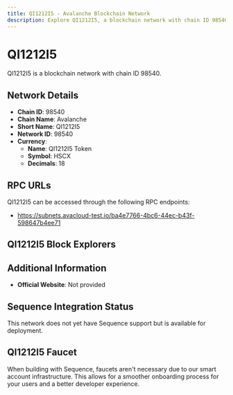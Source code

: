 ```yaml
--- 
title: QI1212I5 - Avalanche Blockchain Network
description: Explore QI1212I5, a blockchain network with chain ID 98540. Learn about its native currency, QI1212I5 Token, and how to interact with the network.
---
```


# QI1212I5

QI1212I5 is a blockchain network with chain ID 98540.

## Network Details

- **Chain ID**: 98540
- **Chain Name**: Avalanche
- **Short Name**: QI1212I5
- **Network ID**: 98540
- **Currency**: 
  - **Name**: QI1212I5 Token
  - **Symbol**: HSCX
  - **Decimals**: 18

## RPC URLs

QI1212I5 can be accessed through the following RPC endpoints:

- https://subnets.avacloud-test.io/ba4e7766-4bc6-44ec-b43f-598647b4ee71

## QI1212I5 Block Explorers



## Additional Information

- **Official Website**: Not provided

## Sequence Integration Status

This network does not yet have Sequence support but is available for deployment.

## QI1212I5 Faucet

When building with Sequence, faucets aren't necessary due to our smart account infrastructure. This allows for a smoother onboarding process for your users and a better developer experience.
